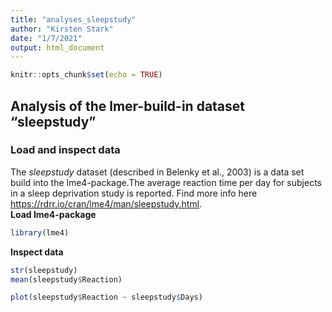 ```yaml
---
title: "analyses_sleepstudy"
author: "Kirsten Stark"
date: "1/7/2021"
output: html_document
---
```


```r
knitr::opts_chunk$set(echo = TRUE)
```

## Analysis of the lmer-build-in dataset "sleepstudy"
### Load and inspect data
The *sleepstudy* dataset (described in Belenky et al., 2003) is a data set build into the lme4-package.The average reaction time per day for subjects in a sleep deprivation study is reported. Find more info here <https://rdrr.io/cran/lme4/man/sleepstudy.html>.  
**Load lme4-package**
```r
library(lme4)
```
**Inspect data**
```r
str(sleepstudy)
mean(sleepstudy$Reaction)
```
```r
plot(sleepstudy$Reaction ~ sleepstudy$Days)
```



